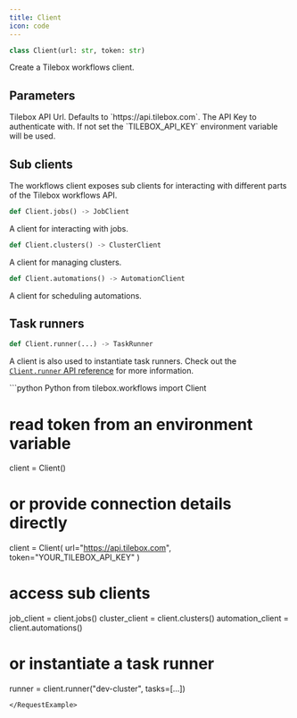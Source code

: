 ```yaml
---
title: Client
icon: code
---
```


```python
class Client(url: str, token: str)
```

Create a Tilebox workflows client.

## Parameters

<ParamField path="url" type="string">
  Tilebox API Url. Defaults to `https://api.tilebox.com`.
</ParamField>

<ParamField path="token" type="string">
  The API Key to authenticate with. If not set the `TILEBOX_API_KEY` environment variable will be used.
</ParamField>

## Sub clients

The workflows client exposes sub clients for interacting with different parts of the Tilebox workflows API.

```python
def Client.jobs() -> JobClient
```

A client for interacting with jobs.

```python
def Client.clusters() -> ClusterClient
```

A client for managing clusters.

```python
def Client.automations() -> AutomationClient
```

A client for scheduling automations.

## Task runners

```python
def Client.runner(...) -> TaskRunner
```

A client is also used to instantiate task runners. Check out the [`Client.runner` API reference](/api-reference/tilebox.workflows/Client.runner) for more information.

<RequestExample>
```python Python
from tilebox.workflows import Client

# read token from an environment variable
client = Client()

# or provide connection details directly
client = Client(
    url="https://api.tilebox.com",
    token="YOUR_TILEBOX_API_KEY"
)

# access sub clients
job_client = client.jobs()
cluster_client = client.clusters()
automation_client = client.automations()

# or instantiate a task runner
runner = client.runner("dev-cluster", tasks=[...])
```
</RequestExample>
